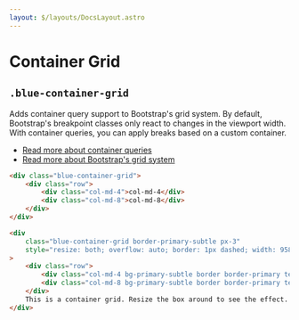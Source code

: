 ```yaml
---
layout: $/layouts/DocsLayout.astro
---
```



# Container Grid

## `.blue-container-grid`

Adds container query support to Bootstrap's grid system. By default, Bootstrap's breakpoint classes only react to changes in the viewport width.
With container queries, you can apply breaks based on a custom container.

- [Read more about container queries](https://developer.mozilla.org/en-US/docs/Web/CSS/CSS_Container_Queries)
- [Read more about Bootstrap's grid system](https://getbootstrap.com/docs/5.3/layout/grid/)

```html
<div class="blue-container-grid">
    <div class="row">
        <div class="col-md-4">col-md-4</div>
        <div class="col-md-8">col-md-8</div>
    </div>
</div>
```

```html use:RenderBlock
<div
    class="blue-container-grid border-primary-subtle px-3"
    style="resize: both; overflow: auto; border: 1px dashed; width: 958px; height: 140px;"
>
    <div class="row">
        <div class="col-md-4 bg-primary-subtle border border-primary text-primary p-3 text-center">col-md-4</div>
        <div class="col-md-8 bg-primary-subtle border border-primary text-primary p-3 text-center">col-md-8</div>
    </div>
    This is a container grid. Resize the box around to see the effect.
</div>
```
